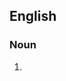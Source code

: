 {{also|discothèques}}

==English==

===Noun===
{{head|en|noun plural form}}

# {{plural of|discotheque|lang=en}}
